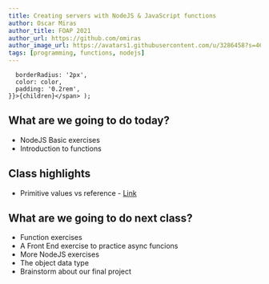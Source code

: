 ```yaml
---
title: Creating servers with NodeJS & JavaScript functions
author: Oscar Miras
author_title: FOAP 2021
author_url: https://github.com/omiras
author_image_url: https://avatars1.githubusercontent.com/u/3286458?s=460&v=4
tags: [programming, functions, nodejs]
---
```


      borderRadius: '2px',
      color: color,
      padding: '0.2rem',
    }}>{children}</span> );

## __<Highlight color="#ff8000">What are we going to do today?</Highlight>__

* NodeJS Basic exercises
* Introduction to functions


## __<Highlight color="#ff8000">Class highlights</Highlight>__ 

* Primitive values vs reference - [Link](https://www.youtube.com/watch?v=9ooYYRLdg_g)

## __<Highlight color="#ff8000">What are we going to do next class?</Highlight>__

* Function exercises
* A Front End exercise to practice async funcions
* More NodeJS exercises
* The object data type
* Brainstorm about our final project